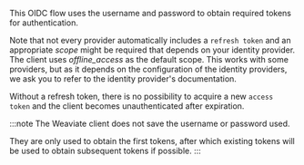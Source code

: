 This OIDC flow uses the username and password to obtain required tokens for authentication.

Note that not every provider automatically includes a `refresh token` and an appropriate *scope* might be required that depends on your identity provider. The client uses *offline_access* as the default scope. This works with some providers, but as it depends on the configuration of the identity providers, we ask you to refer to the identity provider's documentation.

Without a refresh token, there is no possibility to acquire a new `access token` and the client becomes unauthenticated after expiration.

:::note
The Weaviate client does not save the username or password used.

They are only used to obtain the first tokens, after which existing tokens will be used to obtain subsequent tokens if possible.
:::
